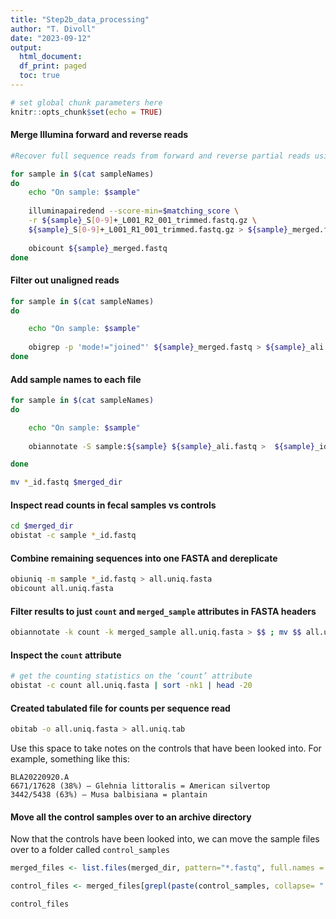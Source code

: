 ```yaml
---
title: "Step2b_data_processing"
author: "T. Divoll"
date: "2023-09-12"
output: 
  html_document:
  df_print: paged
  toc: true
---
```


```r
# set global chunk parameters here
knitr::opts_chunk$set(echo = TRUE)
```

#### Merge Illumina forward and reverse reads

```bash
#Recover full sequence reads from forward and reverse partial reads using illuminapiredend command in obitools

for sample in $(cat sampleNames)
do
    echo "On sample: $sample"
    
    illuminapairedend --score-min=$matching_score \
    -r ${sample}_S[0-9]+_L001_R2_001_trimmed.fastq.gz \
    ${sample}_S[0-9]+_L001_R1_001_trimmed.fastq.gz > ${sample}_merged.fastq
    
    obicount ${sample}_merged.fastq
done

```

#### Filter out unaligned reads
```bash
for sample in $(cat sampleNames)
do

    echo "On sample: $sample"
    
    obigrep -p 'mode!="joined"' ${sample}_merged.fastq > ${sample}_ali.fastq
done
```

#### Add sample names to each file
```bash
for sample in $(cat sampleNames)
do

    echo "On sample: $sample"
    
    obiannotate -S sample:${sample} ${sample}_ali.fastq >  ${sample}_id.fastq

done

mv *_id.fastq $merged_dir
```

#### Inspect read counts in fecal samples vs controls
```bash
cd $merged_dir
obistat -c sample *_id.fastq
```

#### Combine remaining sequences into one FASTA and dereplicate
```bash
obiuniq -m sample *_id.fastq > all.uniq.fasta
obicount all.uniq.fasta
```

#### Filter results to just `count` and `merged_sample` attributes in FASTA headers
```bash
obiannotate -k count -k merged_sample all.uniq.fasta > $$ ; mv $$ all.uniq.fasta
```

#### Inspect the `count` attribute
```bash
# get the counting statistics on the ‘count’ attribute
obistat -c count all.uniq.fasta | sort -nk1 | head -20
```

#### Created tabulated file for counts per sequence read
```bash
obitab -o all.uniq.fasta > all.uniq.tab
```

Use this space to take notes on the controls that have been looked into. For example, something like this: 
```
BLA20220920.A
6671/17628 (38%) – Glehnia littoralis = American silvertop
3442/5438 (63%) – Musa balbisiana = plantain
```
#### Move all the control samples over to an archive directory
Now that the controls have been looked into, we can move the sample files over to a folder called `control_samples`
```r
merged_files <- list.files(merged_dir, pattern="*.fastq", full.names = T)
```

```r
control_files <- merged_files[grepl(paste(control_samples, collapse= "|"), merged_filess)]
```

```r
control_files
```

